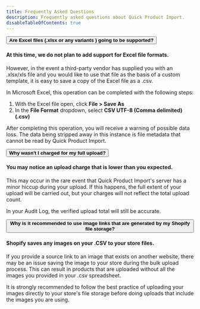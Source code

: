 ```yaml
---
title: Frequently Asked Questions
description: Frequently asked questions about Quick Product Import.
disableTableOfContents: true
---
```



<LoadAccordian />

<!-- FAQ Question 1 -->

<button class="accordion">
  <strong>Are Excel files (.xlsx or any variants ) going to be supported?</strong>
</button>
<div class="panel">

<h4>At this time, we do not plan to add support for Excel file formats.</h4>

However, in the event a third-party vendor has supplied you with an .xlsx/xls file and you would like to use that file as the basis of a custom template, it is easy to save a copy of the Excel file as a .csv.

In Microsoft Excel, this operation can be completed with the following steps:

1. With the Excel file open, click **File > Save As**
2. In the **File Format** dropdown, select **CSV UTF-8 (Comma delimited) (.csv)**

After completing this operation, you will receive a warning of possible data loss. The data being stripped away in this instance is file metadata that cannot be read by Quick Product Import.

</div>

<!-- FAQ Question 2 -->

<button class="accordion">
  <strong>Why wasn't I charged for my full upload?</strong>
</button>
<div class="panel">

#### You may notice an upload charge that is lower than you expected.

This may occur in the rare event that Quick Product Import's server has a minor hiccup during your upload. If this happens, the full extent of your upload will be carried out, but your charges will not reflect the total upload count.

In your Audit Log, the verified upload total will still be accurate.

</div>

<!-- FAQ Question 3 -->

<button class="accordion">
  <strong>Why is it recommended to use image links that are generated by my Shopify file storage?</strong>
</button>
<div class="panel">

#### Shopify saves any images on your .CSV to your store files.

If you provide a source link to an image that exists on another website, there may be an issue saving the image to your store during the bulk upload process. This can result in products that are uploaded without all the images you provided in your .csv spreadsheet.

It is strongly recommended to follow the best practice of uploading your images directly to your store's file storage before doing uploads that include the images you are using.

</div>
